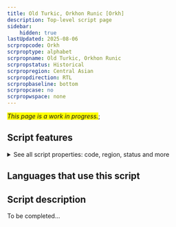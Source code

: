 ```yaml
---
title: Old Turkic, Orkhon Runic [Orkh]
description: Top-level script page
sidebar:
    hidden: true
lastUpdated: 2025-08-06
scrpropcode: Orkh
scrproptype: alphabet
scrpropname: Old Turkic, Orkhon Runic
scrpropstatus: Historical
scrpropregion: Central Asian
scrpropdirection: RTL
scrpropbaseline: bottom
scrpropcase: no
scrpropwspace: none
---
```


<span style='background-color:yellow'>_This page is a work in progress._</span>;


## Script features

<details>
<summary> See all script properties: code, region, status and more</summary>
<ScriptInfo />
</details>

## Languages that use this script

<WsList script='Orkh' wsMax='5' />

## Script description

To be completed...

